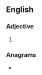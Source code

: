 ==English==

===Adjective===
{{head|en|adjective comparative form}}

# {{en-comparative of|chancy}}

===Anagrams===
* {{anagrams|en|chicaner}}